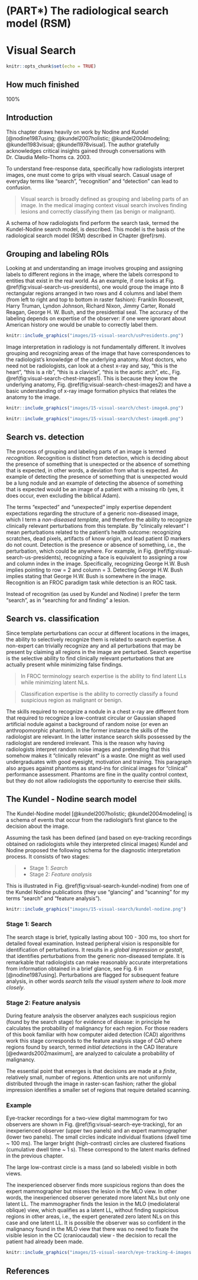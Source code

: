 # (PART\*) The radiological search model (RSM) {-}

# Visual Search {#visual-search}


```r
knitr::opts_chunk$set(echo = TRUE)
```


## How much finished {#visual-search-how-much-finished}
100%



## Introduction {#visual-search-intro}

This chapter draws heavily on work by Nodine and Kundel [@nodine1987using; @kundel2007holistic; @kundel2004modeling; @kundel1983visual; @kundel1978visual]. The author gratefully acknowledges critical insights gained through conversations with Dr. Claudia Mello-Thoms ca. 2003.


To understand free-response data, specifically how radiologists interpret images, one must come to grips with visual search. Casual usage of everyday terms like "search", "recognition" and "detection" can lead to confusion.

>
Visual search is broadly defined as grouping and labeling parts of an image. In the medical imaging context visual search involves finding lesions and correctly classifying them (as benign or malignant).


A schema of how radiologists find perform the search task, termed the Kundel-Nodine search model, is described. This model is the basis of the radiological search model (RSM) described in Chapter \@ref(rsm). 




## Grouping and labeling ROIs {#visual-search-grouping-labeling-rois}

Looking at and understanding an image involves grouping and assigning labels to different regions in the image, where the labels correspond to entities that exist in the real world. As an example, if one looks at Fig. \@ref(fig:visual-search-us-presidents), one would group the image into 8 rectangular regions arranged in two rows and 4 columns and label them (from left to right and top to bottom in raster fashion): Franklin Roosevelt, Harry Truman, Lyndon Johnson, Richard Nixon, Jimmy Carter, Ronald Reagan, George H. W. Bush, and the presidential seal. The accuracy of the labeling depends on expertise of the observer: if one were ignorant about American history one would be unable to correctly label them. 


```r
knitr::include_graphics("images/15-visual-search/usPresidents.png")
``` 


Image interpretation in radiology is not fundamentally different. It involves grouping and recognizing areas of the image that have correspondences to the radiologist’s knowledge of the underlying anatomy. Most doctors, who need not be radiologists, can look at a chest x-ray and say, "this is the heart", "this is a rib", "this is a clavicle", "this is the aortic arch", etc., Fig. \@ref(fig:visual-search-chest-images1). This is because they know the underlying anatomy, Fig. \@ref(fig:visual-search-chest-images2) and have a basic understanding of x-ray image formation physics that relates the anatomy to the image.



```r
knitr::include_graphics("images/15-visual-search/chest-imageA.png")
``` 



```r
knitr::include_graphics("images/15-visual-search/chest-imageB.png")
``` 



## Search vs. detection {#visual-search-recognition-detection}

The process of grouping and labeling parts of an image is termed *recognition*. Recognition is distinct from detection, which is deciding about the presence of something that is unexpected or the absence of something that is expected, in other words, a deviation from what is expected. An example of detecting the presence of something that is unexpected would be a lung nodule and an example of detecting the absence of something that is expected would be an image of a patient with a missing rib (yes, it does occur, even excluding the biblical Adam). 

The terms "expected" and "unexpected" imply expertise dependent expectations regarding the structure of a generic non-diseased image, which I term a *non-diseased template*, and therefore the ability to recognize  clinically relevant perturbations from this template. By "clinically relevant" I mean perturbations related to the patient's health outcome: recognizing scratches, dead pixels, artifacts of know origin, and lead patient ID markers do not count. Detection is the presence or absence of something, i.e., the perturbation, which could be anywhere. For example, in Fig. \@ref(fig:visual-search-us-presidents), recognizing a face is equivalent to assigning a row and column index in the image. Specifically, recognizing George H.W. Bush implies pointing to row = 2 and column = 3. Detecting George H.W. Bush implies stating that George H.W. Bush is somewhere in the image. Recognition is an FROC paradigm task while detection is an ROC task. 


Instead of recognition (as used by Kundel and Nodine) I prefer the term "search", as in "searching for and finding" a lesion.


## Search vs. classification {#visual-search-search-classification}

Since template perturbations can occur at different locations in the images, the ability to selectively recognize them is related to search expertise. A non-expert can trivially recognize any and all perturbations that may be present by claiming all regions in the image are perturbed. Search expertise is the selective ability to find clinically relevant perturbations that are actually present while minimizing false findings. 

>In FROC terminology search expertise is the ability to find latent LLs while minimizing latent NLs. 


>Classification expertise is the ability to correctly classify a found suspicious region as malignant or benign. 

The skills required to recognize a nodule in a chest x-ray are different from that required to recognize a low-contrast circular or Gaussian shaped artificial nodule against a background of random noise (or even an anthropomorphic phantom). In the former instance the skills of the radiologist are relevant. In the latter instance search skills possessed by the radiologist are rendered irrelevant. This is the reason why having radiologists interpret random noise images and pretending that this somehow makes it “clinically relevant” is a waste. One might as well used undergraduates with good eyesight, motivation and training. This paragraph also argues against phantoms as stand-ins for clinical images for "clinical" performance assessment. Phantoms are fine in the quality control context, but they do not allow radiologists the opportunity to exercise their skills.
 

## The Kundel - Nodine search model {#visual-search-kundel-nodine-model}

The Kundel-Nodine model [@kundel2007holistic; @kundel2004modeling] is a schema of events that occur from the radiologist's first glance to the decision about the image.  

Assuming the task has been defined (and based on eye-tracking recordings obtained on radiologists while they interpreted clinical images) Kundel and Nodine proposed the following schema for the diagnostic interpretation process. It consists of two stages: 

>
* Stage 1: *Search*
* Stage 2: *Feature analysis*


This is illustrated in Fig. \@ref(fig:visual-search-kundel-nodine) from one of the Kundel Nodine publications (they use "glancing" and "scanning" for my terms "search" and "feature analysis").

```r
knitr::include_graphics("images/15-visual-search/kundel-nodine.png")
``` 



### Stage 1: Search {#visual-search-glancing-global-impression}

The search stage is brief, typically lasting about 100 - 300 ms, too short for detailed foveal examination. Instead peripheral vision is responsible for identification of perturbations. It results in a *global impression or gestalt*, that identifies perturbations from the generic non-diseased template. It is remarkable that radiologists can make reasonably accurate interpretations from information obtained in a brief glance, see Fig. 6 in [@nodine1987using]. Perturbations are flagged for subsequent feature analysis, in other words *search tells the visual system where to look more closely*. 

### Stage 2: Feature analysis {#visual-search-scanning-local-feature-analysis}

During feature analysis the observer analyzes each suspicious region (found by the search stage) for evidence of disease: in principle he calculates the probability of malignancy for each region. For those readers of this book familiar with how computer aided detection (CAD) algorithms work this stage corresponds to the feature analysis stage of CAD where regions found by search, termed *initial detections* in the CAD literature [@edwards2002maximum], are analyzed to calculate a probability of malignancy. 

The essential point that emerges is that decisions are made at a *finite*, relatively small, number of regions. Attention units are not uniformly distributed through the image in raster-scan fashion; rather the global impression identifies a smaller set of regions that require detailed scanning.


### Example {#visual-search-example}

Eye-tracker recordings for a two-view digital mammogram for two observers are shown in Fig. \@ref(fig:visual-search-eye-tracking), for an inexperienced observer (upper two panels) and an expert mammographer (lower two panels). The small circles indicate individual fixations (dwell time ~ 100 ms). The larger bright (high-contrast) circles are clustered fixations (cumulative dwell time ~ 1 s). These correspond to the latent marks defined in the previous chapter. 

The large low-contrast circle is a mass (and so labeled) visible in both views. 

The inexperienced observer finds more suspicious regions than does the expert mammographer but misses the lesion in the MLO view. In other words, the inexperienced observer generated more latent NLs but only one latent LL. The mammographer finds the lesion in the MLO (mediolateral oblique) view, which qualifies as a latent LL, without finding suspicious regions in other areas, i.e., the expert generated zero latent NLs on this case and one latent LL. It is possible the observer was so confident in the malignancy found in the MLO view that there was no need to fixate the visible lesion in the CC (craniocaudal) view - the decision to recall the patient had already been made.



```r
knitr::include_graphics("images/15-visual-search/eye-tracking-4-images.png")
``` 




## References {#visual-search-references}

